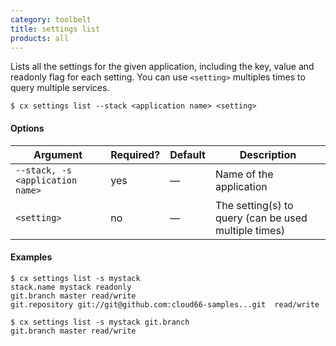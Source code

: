 ```yaml
---
category: toolbelt
title: settings list
products: all
---
```


Lists all the settings for the given application, including the key, value and readonly flag for each setting. You can use `<setting>` multiples times to query multiple services.

```shell
$ cx settings list --stack <application name> <setting>
```

#### Options

| Argument | Required? | Default | Description |
|  ---  |  ---  |  ---  |  ---  |
| `--stack, -s <application name>` | yes | — | Name of the application |
| `<setting>` | no | — | The setting(s) to query (can be used multiple times) |

#### Examples

```shell
$ cx settings list -s mystack
stack.name mystack readonly
git.branch master read/write
git.repository git://git@github.com:cloud66-samples...git  read/write

$ cx settings list -s mystack git.branch
git.branch master read/write
```
